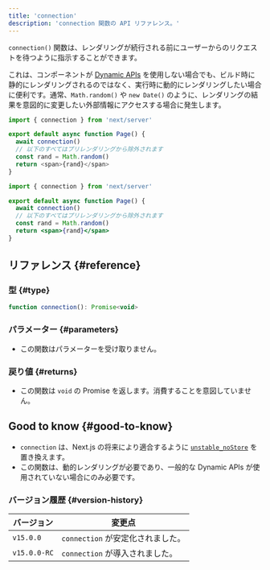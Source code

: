```yaml
---
title: 'connection'
description: 'connection 関数の API リファレンス。'
---
```


`connection()` 関数は、レンダリングが続行される前にユーザーからのリクエストを待つように指示することができます。

これは、コンポーネントが [Dynamic APIs](/docs/app/building-your-application/rendering/server-components#dynamic-apis) を使用しない場合でも、ビルド時に静的にレンダリングされるのではなく、実行時に動的にレンダリングしたい場合に便利です。通常、`Math.random()` や `new Date()` のように、レンダリングの結果を意図的に変更したい外部情報にアクセスする場合に発生します。

<Tabs>
<TabItem value="ts" label="TypeScript">

```ts title="app/page.tsx" switcher
import { connection } from 'next/server'

export default async function Page() {
  await connection()
  // 以下のすべてはプリレンダリングから除外されます
  const rand = Math.random()
  return <span>{rand}</span>
}
```

</TabItem>
<TabItem value="jsx" label="JavaScript">

```jsx title="app/page.js" switcher
import { connection } from 'next/server'

export default async function Page() {
  await connection()
  // 以下のすべてはプリレンダリングから除外されます
  const rand = Math.random()
  return <span>{rand}</span>
}
```

</TabItem>
</Tabs>

## リファレンス {#reference}

### 型 {#type}

```jsx
function connection(): Promise<void>
```

### パラメーター {#parameters}

- この関数はパラメーターを受け取りません。

### 戻り値 {#returns}

- この関数は `void` の Promise を返します。消費することを意図していません。

## Good to know {#good-to-know}

- `connection` は、Next.js の将来により適合するように [`unstable_noStore`](/docs/app/api-reference/functions/unstable_noStore) を置き換えます。
- この関数は、動的レンダリングが必要であり、一般的な Dynamic APIs が使用されていない場合にのみ必要です。

### バージョン履歴 {#version-history}

| バージョン   | 変更点                            |
| ------------ | --------------------------------- |
| `v15.0.0`    | `connection` が安定化されました。 |
| `v15.0.0-RC` | `connection` が導入されました。   |
